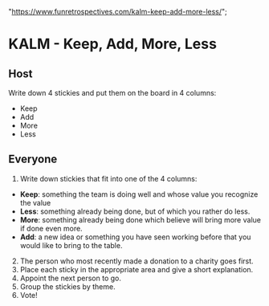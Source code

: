   "https://www.funretrospectives.com/kalm-keep-add-more-less/";

# KALM - Keep, Add, More, Less

## Host

Write down 4 stickies and put them on the board in 4 columns:

- Keep
- Add
- More
- Less

## Everyone

1. Write down stickies that fit into one of the 4 columns:

- **Keep**: something the team is doing well and whose value you recognize the value
- **Less**: something already being done, but of which you rather do less.
- **More**: something already being done which believe will bring more value if done even more.
- **Add**: a new idea or something you have seen working before that you would like to bring to the table.

2. The person who most recently made a donation to a charity goes first.
3. Place each sticky in the appropriate area and give a short explanation.
4. Appoint the next person to go.
5. Group the stickies by theme.
6. Vote!
